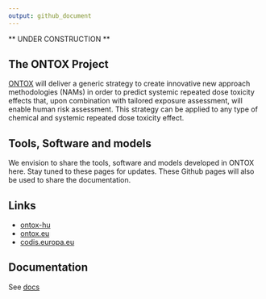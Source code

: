 ```yaml
---
output: github_document
---
```


** UNDER CONSTRUCTION **

## The ONTOX Project

[ONTOX](ONTOX will deliver a generic strategy to create innovative new approach methodologies (NAMs) in order to predict systemic repeated dose toxicity effects that, upon combination with tailored exposure assessment, will enable human risk assessment.
This strategy can be applied to any type of chemical and systemic repeated dose toxicity effect. ) will deliver a generic strategy to create innovative new approach methodologies (NAMs) in order to predict systemic repeated dose toxicity effects that, upon combination with tailored exposure assessment, will enable human risk assessment.
This strategy can be applied to any type of chemical and systemic repeated dose toxicity effect. 

## Tools, Software and models
We envision to share the tools, software and models developed in ONTOX here. Stay tuned to these pages for updates. These Github pages will also be used to share the documentation.

## Links

 - [ontox-hu](https://github.com/ontox-hu)
 - [ontox.eu](https://ontox-project.eu/)
 - [codis.europa.eu](https://cordis.europa.eu/project/id/963845)

## Documentation
See [docs](/docs/docs.html)
